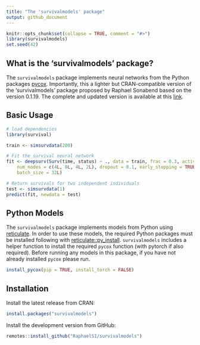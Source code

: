 ```yaml
---
title: "The 'survivalmodels' package"
output: github_document
---
```


```r
knitr::opts_chunk$set(collapse = TRUE, comment = "#>")
library(survivalmodels)
set.seed(42)
```

## What is the 'survivalmodels' package?

The `survivalmodels` package implements neural networks from the Python packages [pycox](https://github.com/havakv/pycox).  Importantly, this a lighter but CRAN-compatible version of the 'survivalmodels' package proposed by Raphael Sonabend based on the version 0.1.19. The complete and updated version is available at this [link](https://github.com/RaphaelS1/survivalmodels). 

## Basic Usage

```r
# load dependencies
library(survival)

train <- simsurvdata(200)

# Fit the survival neural network
fit <- deepsurv(Surv(time, status) ~ ., data = train, frac = 0.3, activation = "relu",
    num_nodes = c(4L, 8L, 4L, 2L), dropout = 0.1, early_stopping = TRUE, epochs = 100L,
    batch_size = 32L)

# Return survivals for two independent individuals
test <- simsurvdata(1)
predict(fit, newdata = test)
```

## Python Models

The `survivalmodels` package implements models from Python using [reticulate](https://cran.r-project.org/package=reticulate). In order to use these models, the required Python packages must be installed following with [reticulate::py_install](https://rstudio.github.io/reticulate/reference/py_install.html). `survivalmodels` includes a helper function to install the required `pycox` function (with pytorch if also required). Before running any models in this package, if you have not already installed `pycox` please run.

```r
install_pycox(pip = TRUE, install_torch = FALSE)
```

## Installation

Install the latest release from CRAN:

```r
install.packages("survivalmodels")
```

Install the development version from GitHub:

```r
remotes::install_github("RaphaelS1/survivalmodels")
```
